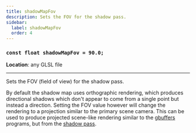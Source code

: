 ```yaml
---
title: shadowMapFov
description: Sets the FOV for the shadow pass.
sidebar:
  label: shadowMapFov
  order: 4
---
```


### `const float shadowMapFov = 90.0;`

**Location**: any GLSL file

---

Sets the FOV (field of view) for the shadow pass.

By default the shadow map uses orthographic rendering, which produces directional shadows which don't appear to come from a single point but instead a direction. Setting the FOV value however will change the rendering to a projection similar to the primary scene camera. This can be used to produce projected scene-like rendering similar to the [gbuffers](/current/reference/programs/gbuffers) programs, but from the [shadow pass](/current/reference/programs/shadow).